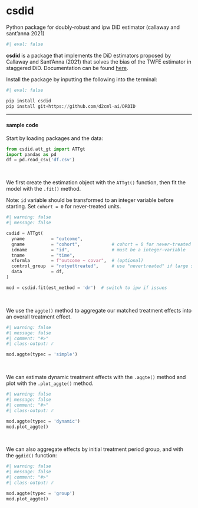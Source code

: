 # csdid {.unnumbered}

::: small
Python package for doubly-robust and ipw DiD estimator (callaway and sant'anna 2021)
:::

```r
#| eval: false
```

**csdid** is a package that implements the DiD estimators proposed by Callaway and Sant'Anna (2021) that solves the bias of the TWFE estimator in staggered DiD. Documentation can be found [here](https://github.com/d2cml-ai/csdid).

Install the package by inputting the following into the terminal:

```python
#| eval: false

pip install csdid
pip install git+https://github.com/d2cml-ai/DRDID
```

------------------------------------------------------------------------

#### sample code

Start by loading packages and the data:

```python
from csdid.att_gt import ATTgt
import pandas as pd
df = pd.read_csv('df.csv')
```

<br />

We first create the estimation object with the `ATTgt()` function, then fit the model with the `.fit()` method.

::: small
Note: `id` variable should be transformed to an integer variable before starting. Set `cohort = 0` for never-treated units.
:::

```python
#| warning: false
#| message: false

csdid = ATTgt(
  yname          = "outcome",
  gname          = "cohort",            # cohort = 0 for never-treated
  idname         = "id",                # must be a integer-variable
  tname          = "time",
  xformla        = f"outcome ~ covar",  # (optional)
  control_group  = "notyettreated",     # use "nevertreated" if large sample
  data           = df,
)

mod = csdid.fit(est_method = 'dr')  # switch to ipw if issues
```

<br />

We use the `aggte()` method to aggregate our matched treatment effects into an overall treatment effect.

```python
#| warning: false
#| message: false
#| comment: "#>"
#| class-output: r

mod.aggte(typec = 'simple')
```

<br />

We can estimate dynamic treatment effects with the `.aggte()` method and plot with the `.plot_aggte()` method.

```python
#| warning: false
#| message: false
#| comment: "#>"
#| class-output: r

mod.aggte(typec = 'dynamic')
mod.plot_aggte()
```

<br />

We can also aggregate effects by initial treatment period group, and with the `ggdid()` function:

```python
#| warning: false
#| message: false
#| comment: "#>"
#| class-output: r

mod.aggte(typec = 'group')
mod.plot_aggte()
```
